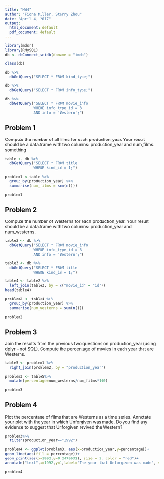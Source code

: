 ```yaml
---
title: "HW4"
author: "Fiona Miller, Starry Zhou"
date: "April 4, 2017"
output:
  html_document: default
  pdf_document: default
---
```

```r
library(mdsr)
library(RMySQL)
db <- dbConnect_scidb(dbname = "imdb")
```

```r
class(db)
```

```r
db %>%
  dbGetQuery("SELECT * FROM kind_type;")
```

```r
db %>%
  dbGetQuery("SELECT * FROM info_type;")
```

```r
db %>%
  dbGetQuery("SELECT * FROM movie_info
             WHERE info_type_id = 3
             AND info = 'Western';")
```


## Problem 1
Compute the number of all films for each production_year. Your result should be a data.frame with two columns: production_year and num_films. something

```r
table <- db %>%
  dbGetQuery("SELECT * FROM title
             WHERE kind_id = 1;")

```

```r
problem1 <-table %>%
  group_by(production_year) %>%
  summarise(num_films = sum(n()))
```

```r
problem1
```


## Problem 2
Compute the number of Westerns for each production_year. Your result should be a  data.frame with two columns: production_year and num_westerns.
```r
table2 <- db %>%
  dbGetQuery("SELECT * FROM movie_info
             WHERE info_type_id = 3
             AND info = 'Western';")
```

```r
table3 <- db %>%
  dbGetQuery("SELECT * FROM title
             WHERE kind_id = 1;")
```

```r
table4 <- table2 %>%
  left_join(table3, by = c("movie_id" = "id"))
head(table4)
```

```r
problem2 <- table4 %>%
  group_by(production_year) %>%
  summarise(num_westerns = sum(n()))
```

```r
problem2
```

## Problem 3
Join the results from the previous two questions on production_year (using dplyr – not SQL). Compute the percentage of movies in each year that are Westerns.

```r
table5 <- problem1 %>%
  right_join(problem2, by = "production_year")
```

```r
problem3 <- table5%>%
  mutate(percentage=num_westerns/num_films*100)
```

```r
problem3
```



## Problem 4
Plot the percentage of films that are Westerns as a time series. Annotate your plot with the year in which Unforgiven was made. Do you find any evidence to suggest that Unforgiven revived the Western?

```r
problem3%>%
  filter(production_year=="1992")
```

```r
problem4 <- ggplot(problem3, aes(x=production_year,y=percentage))+
geom_line(aes(fill = percentage))+
geom_point(aes(x=1992,y=0.2479632), size = 3, color = "red")+
annotate("text",x=1992,y=1,label="The year that Unforgiven was made", size=3)
```

```r
problem4
```
